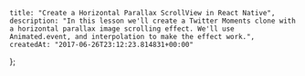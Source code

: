     title: "Create a Horizontal Parallax ScrollView in React Native",
    description: "In this lesson we'll create a Twitter Moments clone with a horizontal parallax image scrolling effect. We'll use Animated.event, and interpolation to make the effect work.",
    createdAt: "2017-06-26T23:12:23.814831+00:00"
};


    
